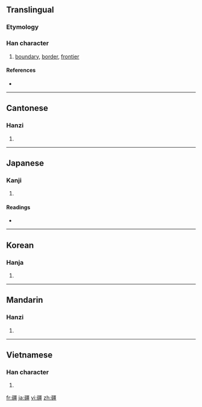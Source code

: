 ==Translingual==

===Etymology===
{{Han compound|土|彊|c1=s|c2=p|t1=earth|ls=psc}}

===Han character===
{{Han char|rn=102|rad=田|as=14|sn=19|four=1111<sub>6</sub>|canj=弓土一田一 (NGMWM)}}

# [[boundary]], [[border]], [[frontier]]

====References====
* {{Han ref|kx=0766.330|dkj=21961|dj=1177.050|hdz=42554.050|uh=7586|ud=30086|bh=C3A6|bd=50086}}

----

==Cantonese==

===Hanzi===
{{yue-hanzi|jyut=goeng1|y=geung1}}

# {{defn|Cantonese|sort=田14}}

----

==Japanese==

===Kanji===
{{ja-kanji|grade=|rs=田14}}

# {{defn|Japanese}}

====Readings====
* {{ja-readings|on=[[きょう]] (kyō)|kun=[[さかい]] (sakai)}}

----

==Korean==

===Hanja===
{{ko-hanja|hangeul=강|eumhun=|rv=gang|mr=kang|y=kang}}

# {{defn|Korean|sort=田14}}

----

==Mandarin==

===Hanzi===
{{cmn-hanzi|pin=[[jiāng]] ([[jiang1]])|wg=chiang<sup>1</sup>}}

# {{defn|Mandarin|sort=田14}}

----

==Vietnamese==

===Han character===
{{vi-hantu|[[cương]], [[cưng]], [[câng]]|rs=田14}}

# {{defn|Vietnamese|sort=田14}}

[[fr:疆]]
[[ja:疆]]
[[vi:疆]]
[[zh:疆]]